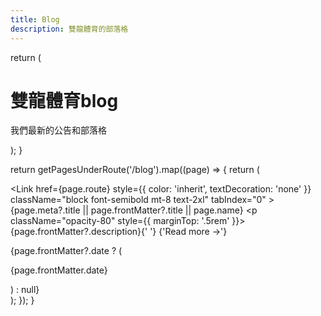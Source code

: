 ```yaml
---
title: Blog
description: 雙龍體育的部落格
---
```


  return (
     <div className="max-w-screen-lg mx-auto pt-4 pb-8 mb-16 border-b border-gray-400 border-opacity-20">
      <h1>
        <span className="font-bold leading-tight lg:text-5xl">雙龍體育blog</span>
      </h1>
      <p className="text-center text-gray-500 dark:text-gray-400 font-space-grotesk">
        我們最新的公告和部落格 
      </p>
    </div>
  );
}

  return getPagesUnderRoute('/blog').map((page) => {
    return (
      <div key={page.route} className="mb-10">
        <Link
          href={page.route}
          style={{ color: 'inherit', textDecoration: 'none' }}
          className="block font-semibold mt-8 text-2xl"
          tabIndex="0"
        >
          {page.meta?.title || page.frontMatter?.title || page.name}
        </Link>
        <p className="opacity-80" style={{ marginTop: '.5rem' }}>
          {page.frontMatter?.description}{' '}
          <span className="inline-block nx-text-primary-600 nx-underline nx-decoration-from-font [text-underline-position:from-font] font-bold">
            <Link href={page.route} tabIndex="-1">
              {'Read more →'}
            </Link>
          </span>
        </p>
        {page.frontMatter?.date ? (
          <p className="opacity-50 text-sm mt-2">{page.frontMatter.date}</p>
        ) : null}
      </div>
    );
  });
}

<Blog />
<BlogIndex />
